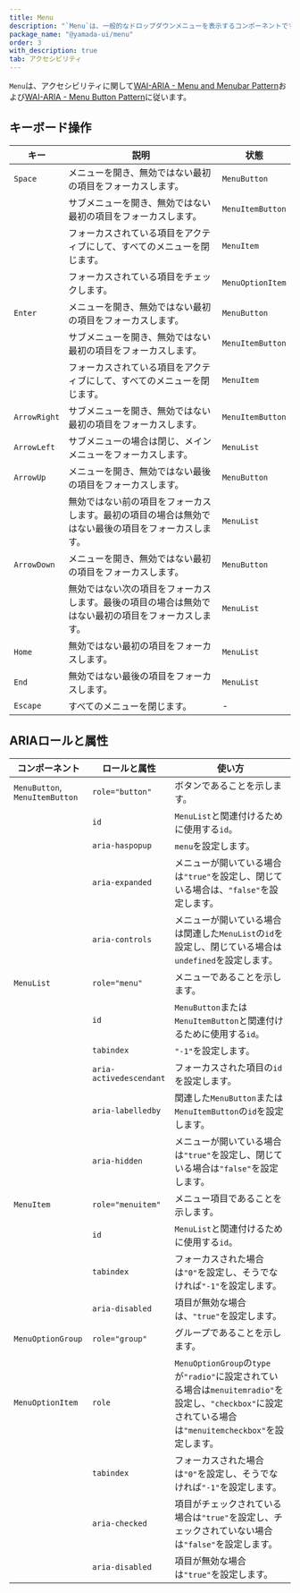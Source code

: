 ```yaml
---
title: Menu
description: "`Menu`は、一般的なドロップダウンメニューを表示するコンポーネントです。"
package_name: "@yamada-ui/menu"
order: 3
with_description: true
tab: アクセシビリティ
---
```


`Menu`は、アクセシビリティに関して[WAI-ARIA - Menu and Menubar Pattern](https://www.w3.org/WAI/ARIA/apg/patterns/menubar/)および[WAI-ARIA - Menu Button Pattern](https://www.w3.org/WAI/ARIA/apg/patterns/menu-button/)に従います。

## キーボード操作

| キー         | 説明                                                                                                 | 状態             |
| ------------ | ---------------------------------------------------------------------------------------------------- | ---------------- |
| `Space`      | メニューを開き、無効ではない最初の項目をフォーカスします。                                           | `MenuButton`     |
|              | サブメニューを開き、無効ではない最初の項目をフォーカスします。                                       | `MenuItemButton` |
|              | フォーカスされている項目をアクティブにして、すべてのメニューを閉じます。                             | `MenuItem`       |
|              | フォーカスされている項目をチェックします。                                                           | `MenuOptionItem` |
| `Enter`      | メニューを開き、無効ではない最初の項目をフォーカスします。                                           | `MenuButton`     |
|              | サブメニューを開き、無効ではない最初の項目をフォーカスします。                                       | `MenuItemButton` |
|              | フォーカスされている項目をアクティブにして、すべてのメニューを閉じます。                             | `MenuItem`       |
| `ArrowRight` | サブメニューを開き、無効ではない最初の項目をフォーカスします。                                       | `MenuItemButton` |
| `ArrowLeft`  | サブメニューの場合は閉じ、メインメニューをフォーカスします。                                         | `MenuList`       |
| `ArrowUp`    | メニューを開き、無効ではない最後の項目をフォーカスします。                                           | `MenuButton`     |
|              | 無効ではない前の項目をフォーカスします。最初の項目の場合は無効ではない最後の項目をフォーカスします。 | `MenuList`       |
| `ArrowDown`  | メニューを開き、無効ではない最初の項目をフォーカスします。                                           | `MenuButton`     |
|              | 無効ではない次の項目をフォーカスします。最後の項目の場合は無効ではない最初の項目をフォーカスします。 | `MenuList`       |
| `Home`       | 無効ではない最初の項目をフォーカスします。                                                           | `MenuList`       |
| `End`        | 無効ではない最後の項目をフォーカスします。                                                           | `MenuList`       |
| `Escape`     | すべてのメニューを閉じます。                                                                         | -                |

## ARIAロールと属性

| コンポーネント                 | ロールと属性            | 使い方                                                                                                                                                   |
| ------------------------------ | ----------------------- | -------------------------------------------------------------------------------------------------------------------------------------------------------- |
| `MenuButton`, `MenuItemButton` | `role="button"`         | ボタンであることを示します。                                                                                                                             |
|                                | `id`                    | `MenuList`と関連付けるために使用する`id`。                                                                                                               |
|                                | `aria-haspopup`         | `menu`を設定します。                                                                                                                                     |
|                                | `aria-expanded`         | メニューが開いている場合は`"true"`を設定し、閉じている場合は、`"false"`を設定します。                                                                    |
|                                | `aria-controls`         | メニューが開いている場合は関連した`MenuList`の`id`を設定し、閉じている場合は`undefined`を設定します。                                                    |
| `MenuList`                     | `role="menu"`           | メニューであることを示します。                                                                                                                           |
|                                | `id`                    | `MenuButton`または`MenuItemButton`と関連付けるために使用する`id`。                                                                                       |
|                                | `tabindex`              | `"-1"`を設定します。                                                                                                                                     |
|                                | `aria-activedescendant` | フォーカスされた項目の`id`を設定します。                                                                                                                 |
|                                | `aria-labelledby`       | 関連した`MenuButton`または`MenuItemButton`の`id`を設定します。                                                                                           |
|                                | `aria-hidden`           | メニューが開いている場合は`"true"`を設定し、閉じている場合は`"false"`を設定します。                                                                      |
| `MenuItem`                     | `role="menuitem"`       | メニュー項目であることを示します。                                                                                                                       |
|                                | `id`                    | `MenuList`と関連付けるために使用する`id`。                                                                                                               |
|                                | `tabindex`              | フォーカスされた場合は`"0"`を設定し、そうでなければ`"-1"`を設定します。                                                                                  |
|                                | `aria-disabled`         | 項目が無効な場合は、`"true"`を設定します。                                                                                                               |
| `MenuOptionGroup`              | `role="group"`          | グループであることを示します。                                                                                                                           |
| `MenuOptionItem`               | `role`                  | `MenuOptionGroup`の`type`が`"radio"`に設定されている場合は`menuitemradio"`を設定し、`"checkbox"`に設定されている場合は`"menuitemcheckbox"`を設定します。 |
|                                | `tabindex`              | フォーカスされた場合は`"0"`を設定し、そうでなければ`"-1"`を設定します。                                                                                  |
|                                | `aria-checked`          | 項目がチェックされている場合は`"true"`を設定し、チェックされていない場合は`"false"`を設定します。                                                        |
|                                | `aria-disabled`         | 項目が無効な場合は`"true"`を設定します。                                                                                                                 |

